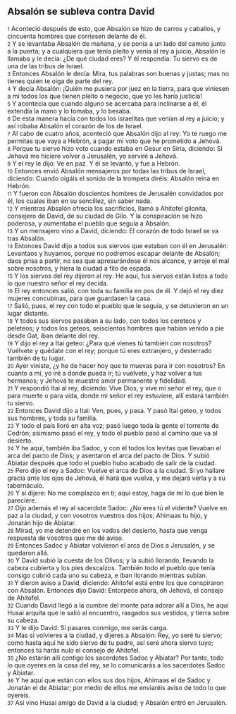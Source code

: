 == Absalón se subleva contra David ==

{{anchor|1}} <small>1</small> Aconteció después de esto, que Absalón se hizo de carros y caballos, y cincuenta hombres que corriesen delante de él.<br>
{{anchor|2}} <small>2</small> Y se levantaba Absalón de mañana, y se ponía a un lado del camino junto a la puerta; y a cualquiera que tenía pleito y venía al rey a juicio, Absalón le llamaba y le decía: ¿De qué ciudad eres? Y él respondía: Tu siervo es de una de las tribus de Israel.<br>
{{anchor|3}} <small>3</small> Entonces Absalón le decía: Mira, tus palabras son buenas y justas; mas no tienes quien te oiga de parte del rey.<br>
{{anchor|4}} <small>4</small> Y decía Absalón: ¡Quién me pusiera por juez en la tierra, para que viniesen a mí todos los que tienen pleito o negocio, que yo les haría justicia!<br>
{{anchor|5}} <small>5</small> Y acontecía que cuando alguno se acercaba para inclinarse a él, él extendía la mano y lo tomaba, y lo besaba.<br>
{{anchor|6}} <small>6</small> De esta manera hacía con todos los israelitas que venían al rey a juicio; y así robaba Absalón el corazón de los de Israel.<br>
{{anchor|7}} <small>7</small> Al cabo de cuatro años, aconteció que Absalón dijo al rey: Yo te ruego me permitas que vaya a Hebrón, a pagar mi voto que he prometido a Jehová.<br>
{{anchor|8}} <small>8</small> Porque tu siervo hizo voto cuando estaba en Gesur en Siria, diciendo: Si Jehová me hiciere volver a Jerusalén, yo serviré a Jehová.<br>
{{anchor|9}} <small>9</small> Y el rey le dijo: Ve en paz. Y él se levantó, y fue a Hebrón.<br>
{{anchor|10}} <small>10</small> Entonces envió Absalón mensajeros por todas las tribus de Israel, diciendo: Cuando oigáis el sonido de la trompeta diréis: Absalón reina en Hebrón.<br>
{{anchor|11}} <small>11</small> Y fueron con Absalón doscientos hombres de Jerusalén convidados por él, los cuales iban en su sencillez, sin saber nada.<br>
{{anchor|12}} <small>12</small> Y mientras Absalón ofrecía los sacrificios, llamó a Ahitofel gilonita, consejero de David, de su ciudad de Gilo. Y la conspiración se hizo poderosa, y aumentaba el pueblo que seguía a Absalón.<br>
{{anchor|13}} <small>13</small> Y un mensajero vino a David, diciendo: El corazón de todo Israel se va tras Absalón.<br>
{{anchor|14}} <small>14</small> Entonces David dijo a todos sus siervos que estaban con él en Jerusalén: Levantaos y huyamos, porque no podremos escapar delante de Absalón; daos prisa a partir, no sea que apresurándose él nos alcance, y arroje el mal sobre nosotros, y hiera la ciudad a filo de espada.<br>
{{anchor|15}} <small>15</small> Y los siervos del rey dijeron al rey: He aquí, tus siervos están listos a todo lo que nuestro señor el rey decida.<br>
{{anchor|16}} <small>16</small> El rey entonces salió, con toda su familia en pos de él. Y dejó el rey diez mujeres concubinas, para que guardasen la casa.<br>
{{anchor|17}} <small>17</small> Salió, pues, el rey con todo el pueblo que le seguía, y se detuvieron en un lugar distante.<br>
{{anchor|18}} <small>18</small> Y todos sus siervos pasaban a su lado, con todos los cereteos y peleteos; y todos los geteos, seiscientos hombres que habían venido a pie desde Gat, iban delante del rey.<br>
{{anchor|19}} <small>19</small> Y dijo el rey a Itai geteo: ¿Para qué vienes tú también con nosotros? Vuélvete y quédate con el rey; porque tú eres extranjero, y desterrado también de tu lugar.<br>
{{anchor|20}} <small>20</small> Ayer viniste, ¿y he de hacer hoy que te muevas para ir con nosotros? En cuanto a mí, yo iré a donde pueda ir; tú vuélvete, y haz volver a tus hermanos; y Jehová te muestre amor permanente y fidelidad.<br>
{{anchor|21}} <small>21</small> Y respondió Itai al rey, diciendo: Vive Dios, y vive mi señor el rey, que o para muerte o para vida, donde mi señor el rey estuviere, allí estará también tu siervo.<br>
{{anchor|22}} <small>22</small> Entonces David dijo a Itai: Ven, pues, y pasa. Y pasó Itai geteo, y todos sus hombres, y toda su familia.<br>
{{anchor|23}} <small>23</small> Y todo el país lloró en alta voz; pasó luego toda la gente el torrente de Cedrón; asimismo pasó el rey, y todo el pueblo pasó al camino que va al desierto.<br>
{{anchor|24}} <small>24</small> Y he aquí, también iba Sadoc, y con él todos los levitas que llevaban el arca del pacto de Dios; y asentaron el arca del pacto de Dios. Y subió Abiatar después que todo el pueblo hubo acabado de salir de la ciudad.<br>
{{anchor|25}} <small>25</small> Pero dijo el rey a Sadoc: Vuelve el arca de Dios a la ciudad. Si yo hallare gracia ante los ojos de Jehová, él hará que vuelva, y me dejará verla y a su tabernáculo.<br>
{{anchor|26}} <small>26</small> Y si dijere: No me complazco en ti; aquí estoy, haga de mí lo que bien le pareciere.<br>
{{anchor|27}} <small>27</small> Dijo además el rey al sacerdote Sadoc: ¿No eres tú el vidente? Vuelve en paz a la ciudad, y con vosotros vuestros dos hijos; Ahimaas tu hijo, y Jonatán hijo de Abiatar.<br>
{{anchor|28}} <small>28</small> Mirad, yo me detendré en los vados del desierto, hasta que venga respuesta de vosotros que me dé aviso.<br>
{{anchor|29}} <small>29</small> Entonces Sadoc y Abiatar volvieron el arca de Dios a Jerusalén, y se quedaron allá.<br>
{{anchor|30}} <small>30</small> Y David subió la cuesta de los Olivos; y la subió llorando, llevando la cabeza cubierta y los pies descalzos. También todo el pueblo que tenía consigo cubrió cada uno su cabeza, e iban llorando mientras subían.<br>
{{anchor|31}} <small>31</small> Y dieron aviso a David, diciendo: Ahitofel está entre los que conspiraron con Absalón. Entonces dijo David: Entorpece ahora, oh Jehová, el consejo de Ahitofel.<br>
{{anchor|32}} <small>32</small> Cuando David llegó a la cumbre del monte para adorar allí a Dios, he aquí Husai arquita que le salió al encuentro, rasgados sus vestidos, y tierra sobre su cabeza.<br>
{{anchor|33}} <small>33</small> Y le dijo David: Si pasares conmigo, me serás carga.<br>
{{anchor|34}} <small>34</small> Mas si volvieres a la ciudad, y dijeres a Absalón: Rey, yo seré tu siervo; como hasta aquí he sido siervo de tu padre, así seré ahora siervo tuyo; entonces tú harás nulo el consejo de Ahitofel.<br>
{{anchor|35}} <small>35</small> ¿No estarán allí contigo los sacerdotes Sadoc y Abiatar? Por tanto, todo lo que oyeres en la casa del rey, se lo comunicarás a los sacerdotes Sadoc y Abiatar.<br>
{{anchor|36}} <small>36</small> Y he aquí que están con ellos sus dos hijos, Ahimaas el de Sadoc y Jonatán el de Abiatar; por medio de ellos me enviaréis aviso de todo lo que oyereis.<br>
{{anchor|37}} <small>37</small> Así vino Husai amigo de David a la ciudad; y Absalón entró en Jerusalén.<br>
